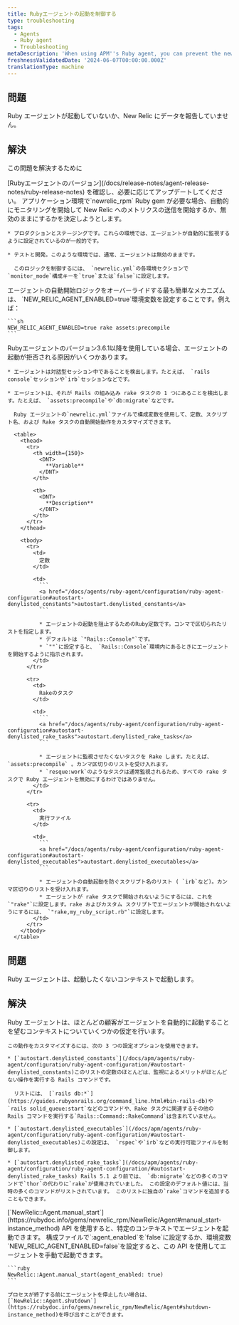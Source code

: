 ```yaml
---
title: Rubyエージェントの起動を制御する
type: troubleshooting
tags:
  - Agents
  - Ruby agent
  - Troubleshooting
metaDescription: 'When using APM''s Ruby agent, you can prevent the newrelic_rpm gem from starting, or force it to start if it is not reporting data.'
freshnessValidatedDate: '2024-06-07T00:00:00.000Z'
translationType: machine
---
```


## 問題

Ruby エージェントが起動していないか、New Relic にデータを報告していません。

## 解決

この問題を解決するために

<CollapserGroup>
  <Collapser id="version-3-6-1-or-later" title="お使いのRubyエージェントのバージョンを確認してください。">
    [Rubyエージェントのバージョン](/docs/release-notes/agent-release-notes/ruby-release-notes) を確認し、必要に応じてアップデートしてください。
  </Collapser>

  <Collapser id="environment" title="使用するアプリの環境を確認してください。">
    アプリケーション環境で`newrelic_rpm` Ruby gem が必要な場合、自動的にモニタリングを開始して New Relic へのメトリクスの送信を開始するか、無効のままにするかを決定しようとします。

    * プロダクションとステージングです。これらの環境では、エージェントが自動的に監視するように設定されているのが一般的です。

    * テストと開発。このような環境では、通常、エージェントは無効のままです。

      このロジックを制御するには、 `newrelic.yml`の各環境セクションで`monitor_mode`構成キーを`true`または`false`に設定します。
  </Collapser>

  <Collapser id="forcing-start" title="エージェントを強制的に起動します。">
    エージェントの自動開始ロジックをオーバーライドする最も簡単なメカニズムは、 `NEW_RELIC_AGENT_ENABLED=true`環境変数を設定することです。例えば：

    ```sh
    NEW_RELIC_AGENT_ENABLED=true rake assets:precompile
    ```
  </Collapser>

  <Collapser id="autostart-config" title="オートスタートの設定変数をカスタマイズします。">
    Rubyエージェントのバージョン3.6.1以降を使用している場合、エージェントの起動が拒否される原因がいくつかあります。

    * エージェントは対話型セッション中であることを検出します。たとえば、 `rails console`セッションや`irb`セッションなどです。

    * エージェントは、それが Rails の組み込み rake タスクの 1 つにあることを検出します。たとえば、 `assets:precompile`や`db:migrate`などです。

      Ruby エージェントの`newrelic.yml`ファイルで構成変数を使用して、定数、スクリプト名、および Rake タスクの自動開始動作をカスタマイズできます。

      <table>
        <thead>
          <tr>
            <th width={150}>
              <DNT>
                **Variable**
              </DNT>
            </th>

            <th>
              <DNT>
                **Description**
              </DNT>
            </th>
          </tr>
        </thead>

        <tbody>
          <tr>
            <td>
              定数
            </td>

            <td>
              ```
              <a href="/docs/agents/ruby-agent/configuration/ruby-agent-configuration#autostart-denylisted_constants">autostart.denylisted_constants</a>
              ```

              * エージェントの起動を阻止するためのRuby定数です。コンマで区切られたリストを指定します。
              * デフォルトは `"Rails::Console"`です。
              * `""`に設定すると、 `Rails::Console`環境内にあるときにエージェントを開始するように指示されます。
            </td>
          </tr>

          <tr>
            <td>
              Rakeのタスク
            </td>

            <td>
              ```
              <a href="/docs/agents/ruby-agent/configuration/ruby-agent-configuration#autostart-denylisted_rake_tasks">autostart.denylisted_rake_tasks</a>
              ```

              * エージェントに監視させたくないタスクを Rake します。たとえば、 `assets:precompile` 。カンマ区切りのリストを受け入れます。
              * `resque:work`のようなタスクは通常監視されるため、すべての rake タスクで Ruby エージェントを無効にするわけではありません。
            </td>
          </tr>

          <tr>
            <td>
              実行ファイル
            </td>

            <td>
              ```
              <a href="/docs/agents/ruby-agent/configuration/ruby-agent-configuration#autostart-denylisted_executables">autostart.denylisted_executables</a>
              ```

              * エージェントの自動起動を防ぐスクリプト名のリスト ( `irb`など)。カンマ区切りのリストを受け入れます。
              * エージェントが rake タスクで開始されないようにするには、これを`"rake"`に設定します。rake およびカスタム スクリプトでエージェントが開始されないようにするには、 `"rake,my_ruby_script.rb"`に設定します。
            </td>
          </tr>
        </tbody>
      </table>
  </Collapser>
</CollapserGroup>

## 問題

Ruby エージェントは、起動したくないコンテキストで起動します。

## 解決

<CollapserGroup>
  <Collapser id="configure-where-the-agent-starts" title="エージェントの起動を制御するために設定をカスタマイズする">
    Ruby エージェントは、ほとんどの顧客がエージェントを自動的に起動することを望むコンテキストについていくつかの仮定を行います。

    この動作をカスタマイズするには、次の 3 つの設定オプションを使用できます。

    * [`autostart.denylisted_constants`](/docs/apm/agents/ruby-agent/configuration/ruby-agent-configuration/#autostart-denylisted_constants)このリストの定数のほとんどは、監視によるメリットがほとんどない操作を実行する Rails コマンドです。

      リストには、 [`rails db:*`](https://guides.rubyonrails.org/command_line.html#bin-rails-db)や`rails solid_queue:start`などのコマンドや、Rake タスクに関連するその他の Rails コマンドを実行する`Rails::Command::RakeCommand`は含まれていません。

    * [`autostart.denylisted_executables`](/docs/apm/agents/ruby-agent/configuration/ruby-agent-configuration/#autostart-denylisted_executables)この設定は、 `rspec`や`irb`などの実行可能ファイルを制御します。

    * [`autostart.denylisted_rake_tasks`](/docs/apm/agents/ruby-agent/configuration/ruby-agent-configuration/#autostart-denylisted_rake_tasks) Rails 5.1 より前では、 `db:migrate`などの多くのコマンドで`thor`の代わりに`rake`が使用されていました。 この設定のデフォルト値には、当時の多くのコマンドがリストされています。 このリストに独自の`rake`コマンドを追加することもできます。
  </Collapser>

  <Collapser id="manually-start-and-stop-the-agent" title="エージェントを手動で起動および停止する">
    [`NewRelic::Agent.manual_start`](https://rubydoc.info/gems/newrelic_rpm/NewRelic/Agent#manual_start-instance_method) API を使用すると、特定のコンテキストでエージェントを起動できます。 構成ファイルで`:agent_enabled`を`false`に設定するか、環境変数`NEW_RELIC_AGENT_ENABLED=false`を設定すると、この API を使用してエージェントを手動で起動できます。

    ```ruby
    NewRelic::Agent.manual_start(agent_enabled: true)
    ```

    プロセスが終了する前にエージェントを停止したい場合は、 [`NewRelic::Agent.shutdown`](https://rubydoc.info/gems/newrelic_rpm/NewRelic/Agent#shutdown-instance_method)を呼び出すことができます。
  </Collapser>
</CollapserGroup>